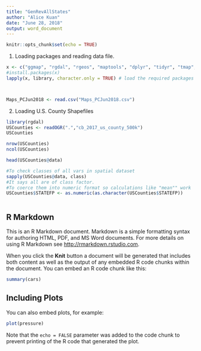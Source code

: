```yaml
---
title: "GenRevAllStates"
author: "Alice Kuan"
date: "June 28, 2018"
output: word_document
---
```


```r
knitr::opts_chunk$set(echo = TRUE)

```


1. Loading packages and reading data file.
```r
x <- c("ggmap", "rgdal", "rgeos", "maptools", "dplyr", "tidyr", "tmap","knitr")
#install.packages(x) 
lapply(x, library, character.only = TRUE) # load the required packages



Maps_PCJun2018 <- read.csv("Maps_PCJun2018.csv")


```

2. Loading U.S. County Shapefiles

```r

library(rgdal)
USCounties <- readOGR(".","cb_2017_us_county_500k")
USCounties

nrow(USCounties)
ncol(USCounties)

head(USCounties@data)

#To check classes of all vars in spatial dataset
sapply(USCounties@data, class)
#It says all are of class factor.  
#To coerce them into numeric format so calculations like "mean"" work
USCounties$STATEFP <- as.numeric(as.character(USCounties$STATEFP))



```


## R Markdown

This is an R Markdown document. Markdown is a simple formatting syntax for authoring HTML, PDF, and MS Word documents. For more details on using R Markdown see <http://rmarkdown.rstudio.com>.

When you click the **Knit** button a document will be generated that includes both content as well as the output of any embedded R code chunks within the document. You can embed an R code chunk like this:

```r
summary(cars)
```

## Including Plots

You can also embed plots, for example:

```r
plot(pressure)
```

Note that the `echo = FALSE` parameter was added to the code chunk to prevent printing of the R code that generated the plot.
